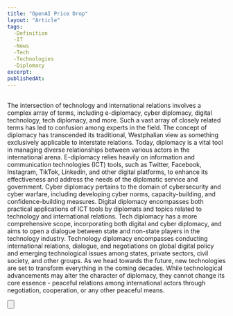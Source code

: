 ```yaml
---
title: "OpenAI Price Drop"
layout: "Article"
tags: 
  -Definition
  -IT
  -News
  -Tech
  -Technologies
  -Diplomacy
excerpt:
publishedAt:
---
```


<br />
The intersection of technology and international relations involves a complex array of terms, including e-diplomacy, cyber diplomacy, digital technology, tech diplomacy, and more. Such a vast array of closely related terms has led to confusion among experts in the field.
The concept of diplomacy has transcended its traditional, Westphalian view as something exclusively applicable to interstate relations. Today, diplomacy is a vital tool in managing diverse relationships between various actors in the international arena.
E-diplomacy relies heavily on information and communication technologies (ICT) tools, such as Twitter, Facebook, Instagram, TikTok, Linkedin, and other digital platforms, to enhance its effectiveness and address the needs of the diplomatic service and government.
Cyber diplomacy pertains to the domain of cybersecurity and cyber warfare, including developing cyber norms, capacity-building, and confidence-building measures.
Digital diplomacy encompasses both practical applications of ICT tools by diplomats and topics related to technology and international relations.
Tech diplomacy has a more comprehensive scope, incorporating both digital and cyber diplomacy, and aims to open a dialogue between state and non-state players in the technology industry.
Technology diplomacy encompasses conducting international relations, dialogue, and negotiations on global digital policy and emerging technological issues among states, private sectors, civil society, and other groups.
As we head towards the future, new technologies are set to transform everything in the coming decades. While technological advancements may alter the character of diplomacy, they cannot change its core essence - peaceful relations among international actors through negotiation, cooperation, or any other peaceful means.
<br />

<Button
  address="https://behorizon.org/what-is-tech-diplomacy-a-very-short-definition/"
  text="Source"
/>
